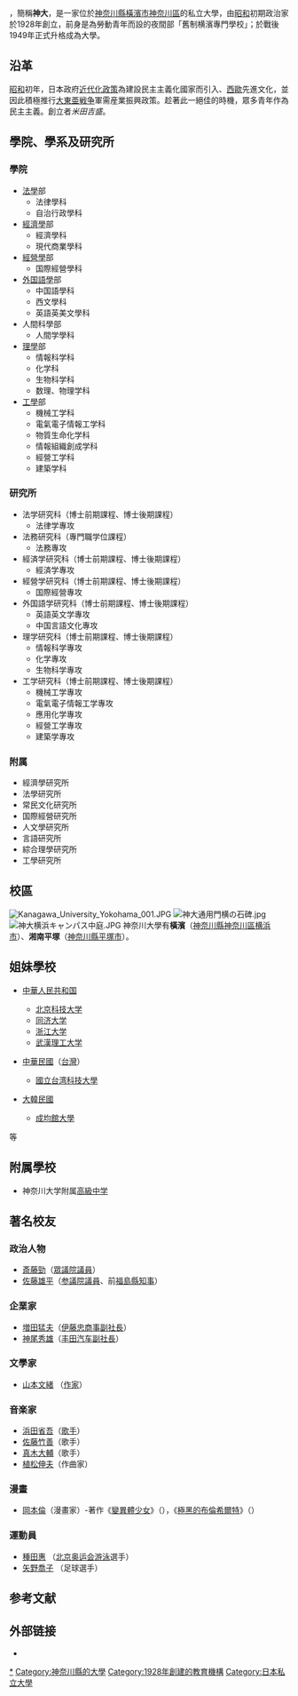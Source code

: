 {{Expand Japanese|date=2016年11月}}
{{Refimprove|time=2016-11-21T03:20:51+00:00}}

{{Infobox university
|name = 神奈川大学
|EnglishName = Kanagawa University
|native_name = <!-- 神奈川大学 -->
|image = [[File:Kanagawa_University_building1.jpg|250px]]
|caption = 神奈川大學一號館，横滨校区
|motto = 质实刚健，积极进取
|established = 1928年（创立）<br />1949年（升为大学）
|type = 私立
|legal_person = 学校法人神奈川大学
|president = 兼子良夫<ref>{{cite web|script-title=ja:神奈川大学 新学長 決定について|url=http://www.kanagawa-u.ac.jp/pressrelease/details_13380.html|website=神奈川大学|accessdate=2016-11-21|archiveurl=https://web.archive.org/web/20160422062415/http://www.kanagawa-u.ac.jp/pressrelease/details_13380.html|archivedate=2016-04-22|language=ja|date=2016-02-04}}</ref>
|faculty = 1518<ref name="staff">{{cite web|script-title=ja:教職員数|url=http://www.kanagawa-u.ac.jp/disclosure/data/professors/organogram.html|website=神奈川大学|accessdate=2016-11-21|archiveurl=https://web.archive.org/web/20161121030047/http://www.kanagawa-u.ac.jp/disclosure/data/professors/organogram.html|archivedate=2016-11-21|language=ja|date=2016-05-01}}</ref>
|staff = 364<ref name="staff" />
|student = 18340<ref name="students" />
|undergrad = 17929<ref name="students">{{cite web|script-title=ja:全学生数|url=http://www.kanagawa-u.ac.jp/disclosure/data/student/current/whole/student.html|website=神奈川大学|accessdate=2016-11-21|archiveurl=https://web.archive.org/web/20161121030229/http://www.kanagawa-u.ac.jp/disclosure/data/student/current/whole/student.html|archivedate=2016-11-21|language=ja|date=2016-05-01}}</ref>
|postgrad = 327<ref name="students" />
|doctoral = 84<ref name="students" />
|address = 日本神奈川县横滨市[[神奈川区|神奈川区]]<br />{{tsl|ja|六角橋}}3-27-1
|coor = {{coord|35|29|06|N|139|37|14|E|type:edu_region:JP_source:jawiki|display=inline,title}}
|campus = 横滨（神奈川县横滨市神奈川区）<br />湘南平塚（神奈川县[[平塚市|平塚市]]）<!--中山キャンパスは教育機関としての神奈川大学のキャンパスではないのでここには含まない-->
|free_label = 学部及研究科
|free = 法学部、经济学部、经营学部、外国语学部、人间科学部、理学部、工学部<br />法学研究科、经济学研究科、经营学研究科、外国语学研究科、理学研究科、工学研究科、历史民俗资料学研究科、法务研究科（法科大学院）
|website = {{URL|https://www.kanagawa-u.ac.jp}}
|footnotes = 官方简称“神大”<br />2000年注册二段併記商標“神大/JINDAI”
}}

{{jp|c='''神奈川大學'''|j=神奈川大学|hg=かながわだいがく|rm=Kanagawa daigaku|lead=yes}}，簡稱'''神大'''，是一家位於[[神奈川縣|神奈川縣]][[橫濱市|橫濱市]][[神奈川區|神奈川區]]{{tsl|ja|六角橋}}的私立大學，由[[昭和|昭和]]初期政治家{{tsl|ja|米田吉盛}}於1928年創立，前身是為勞動青年而設的夜間部「舊制横濱專門學校」；於戰後1949年正式升格成為大學。

== 沿革 ==
[[昭和|昭和]]初年，日本政府[[近代化政策|近代化政策]]為建設民主主義化國家而引入、[[西歐|西歐]]先進文化，並因此積極推行[[大東亜戦争|大東亜戦争]]軍需産業振興政策。趁著此一絕佳的時機，眾多青年作為民主主義。創立者''米田吉盛''。

== 學院、學系及研究所 ==
=== 學院 ===
* [[法学|法學]]部
** 法律學科 
** 自治行政學科  
* [[經濟學|經濟學]]部
** 經濟學科 
** 現代商業學科
* [[經營學|經營學]]部
** 国際經營學科  
* [[外国語學|外国語學]]部
** 中国語學科
** 西文學科
** 英語英美文學科
* 人間科學部
** 人間学學科
*[[理学|理學]]部
**情報科学科
**化学科
**生物科学科
**数理、物理学科
*[[工程学|工學]]部
**機械工学科
**電氣電子情報工学科
**物質生命化学科
**情報組織創成学科
**經營工学科
**建築学科

=== 研究所 ===
*法学研究科（博士前期課程、博士後期課程）
**法律学專攻
*法務研究科（專門職学位課程）
**法務專攻
*經済学研究科（博士前期課程、博士後期課程）
**經済学專攻
*經營学研究科（博士前期課程、博士後期課程）
**国際經營專攻
*外国語学研究科（博士前期課程、博士後期課程）
**英語英文学專攻
**中国言語文化專攻
*理学研究科（博士前期課程、博士後期課程）
**情報科学專攻
**化学專攻
**生物科学專攻
*工学研究科（博士前期課程、博士後期課程）
**機械工学專攻
**電氣電子情報工学專攻
**應用化学專攻
**經營工学專攻
**建築学專攻

=== 附属 ===
* 經濟學研究所  
* 法學研究所  
* 常民文化研究所
* 国際經營研究所
* 人文學研究所
* 言語研究所
* 綜合理學研究所
* 工學研究所

== 校區 ==
[[File:Kanagawa_University_Yokohama_001.JPG|thumb]]
[[File:神大通用門横の石碑.jpg|thumb]]
[[File:神大横浜キャンパス中庭.JPG|thumb]]
神奈川大學有'''橫濱'''（[[神奈川縣|神奈川縣]][[神奈川區|神奈川區]][[横浜市|横浜市]]）、'''湘南平塚'''（[[神奈川縣|神奈川縣]][[平塚市|平塚市]]）。

== 姐妹學校 ==
*{{flagicon|CHN}}[[中華人民共和国|中華人民共和国]]
**[[北京科技大学|北京科技大学]]
**[[同济大学|同济大学]]
**[[浙江大学|浙江大学]]
**[[武漢理工大学|武漢理工大学]]
*{{flagicon|Taiwan}}[[中華民國|中華民國]]（[[台灣|台灣]]）
**[[國立台湾科技大學|國立台湾科技大學]]
*{{flagicon|KOR}}[[大韓民國|大韓民國]]
**[[成均館大學|成均館大學]]
等

== 附属學校 ==
*神奈川大学附属[[高級中学|高級中学]]

== 著名校友 ==
=== 政治人物 ===
*[[斎藤勁|斎藤勁]]（[[日本眾議院|眾議院]][[議員|議員]]）
*[[佐藤雄平|佐藤雄平]]（[[日本参議院|参議院]][[議員|議員]]、前[[福島縣|福島縣]][[知事|知事]]）

=== 企業家 ===
*[[増田猛夫|増田猛夫]]（[[伊藤忠商事|伊藤忠商事]][[副社長|副社長]]）
*[[神尾秀雄|神尾秀雄]]（[[丰田汽车|丰田汽车]][[副社長|副社長]]）

=== 文學家 ===
*[[山本文緒|山本文緒]] （[[作家|作家]]）

=== 音楽家 ===
*[[浜田省吾|浜田省吾]]（[[歌手|歌手]]）
*[[佐藤竹善|佐藤竹善]]（歌手）
*[[真木大輔|真木大輔]]（歌手）
*[[植松伸夫|植松伸夫]]（作曲家）

=== 漫畫 ===
*[[岡本倫|岡本倫]]（漫畫家）-著作《[[變異體少女|變異體少女]]》（{{lang|ja|エルフェンリート}}），《[[極黑的布倫希爾特|極黑的布倫希爾特]]》（{{lang|ja|極黒のブリュンヒルデ}}）

=== 運動員 ===
*[[種田惠|種田惠]] （[[2008年夏季奥林匹克运动会|北京奥运会]][[游泳|游泳]]選手）
*[[矢野喬子|矢野喬子]] （足球選手）

== 参考文献 ==
{{Reflist}}

== 外部链接 ==
* {{Official website}}

{{Authority control}}

[[Category:神奈川大学|*]]
[[Category:神奈川縣的大學|Category:神奈川縣的大學]]
[[Category:1928年創建的教育機構|Category:1928年創建的教育機構]]
[[Category:日本私立大學|Category:日本私立大學]]